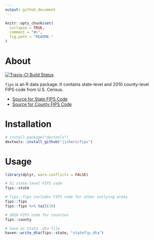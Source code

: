 ```yaml
---
output: github_document
---
```


<!-- README.md is generated from README.Rmd. Please edit that file -->

```r
knitr::opts_chunk$set(
  collapse = TRUE,
  comment = "#>",
  fig.path = "README-"
)
```

# About

[![Travis-CI Build Status](https://travis-ci.org/jjchern/fips.svg?branch=master)](https://travis-ci.org/jjchern/fips)

`fips` is an R data package. It contains state-level and 2010 county-level FIPS code from U.S. Census.

- [Source for State FIPS Code](https://www.census.gov/geo/reference/ansi_statetables.html)
- [Source for County FIPS Code](https://www.census.gov/geo/reference/codes/cou.html)

# Installation

```r
# install.package("devtools")
devtools::install_github("jjchern/fips")
```

# Usage

```r
library(dplyr, warn.conflicts = FALSE)

# 51 state-level FIPS code
fips::state

# fips::fips includes FIPS code for other outlying areas
fips::fips 
fips::fips %>% tail(10)

# 2010 FIPS code for counties
fips::county

# Save as Stata .dta file
haven::write_dta(fips::state, "statefip.dta")
```

